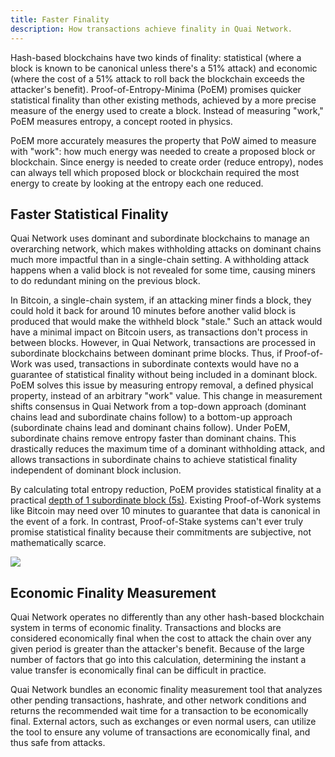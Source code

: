 ```yaml
---
title: Faster Finality
description: How transactions achieve finality in Quai Network.
---
```


Hash-based blockchains have two kinds of finality: statistical (where a block is known to be canonical unless there's a 51% attack) and economic (where the cost of a 51% attack to roll back the blockchain exceeds the attacker's benefit). Proof-of-Entropy-Minima (PoEM) promises quicker statistical finality than other existing methods, achieved by a more precise measure of the energy used to create a block. Instead of measuring "work," PoEM measures entropy, a concept rooted in physics.

PoEM more accurately measures the property that PoW aimed to measure with "work": how much energy was needed to create a proposed block or blockchain. Since energy is needed to create order (reduce entropy), nodes can always tell which proposed block or blockchain required the most energy to create by looking at the entropy each one reduced.

## Faster Statistical Finality

Quai Network uses dominant and subordinate blockchains to manage an overarching network, which makes withholding attacks on dominant chains much more impactful than in a single-chain setting. A withholding attack happens when a valid block is not revealed for some time, causing miners to do redundant mining on the previous block.

In Bitcoin, a single-chain system, if an attacking miner finds a block, they could hold it back for around 10 minutes before another valid block is produced that would make the withheld block "stale." Such an attack would have a minimal impact on Bitcoin users, as transactions don't process in between blocks. However, in Quai Network, transactions are processed in subordinate blockchains between dominant prime blocks. Thus, if Proof-of-Work was used, transactions in subordinate contexts would have no a guarantee of statistical finality without being included in a dominant block.
PoEM solves this issue by measuring entropy removal, a defined physical property, instead of an arbitrary "work" value. This change in measurement shifts consensus in Quai Network from a top-down approach (dominant chains lead and subordinate chains follow) to a bottom-up approach (subordinate chains lead and dominant chains follow). Under PoEM, subordinate chains remove entropy faster than dominant chains. This drastically reduces the maximum time of a dominant withholding attack, and allows transactions in subordinate chains to achieve statistical finality independent of dominant block inclusion.

By calculating total entropy reduction, PoEM provides statistical finality at a practical [depth of 1 subordinate block (5s)](/learn/advanced-introduction/poem/finality/statistical-finality). Existing Proof-of-Work systems like Bitcoin may need over 10 minutes to guarantee that data is canonical in the event of a fork. In contrast, Proof-of-Stake systems can't ever truly promise statistical finality because their commitments are subjective, not mathematically scarce.

<Frame>
	<img src='/images/WithholdingAttack.jpg' />
</Frame>

## Economic Finality Measurement

Quai Network operates no differently than any other hash-based blockchain system in terms of economic finality. Transactions and blocks are considered economically final when the cost to attack the chain over any given period is greater than the attacker's benefit. Because of the large number of factors that go into this calculation, determining the instant a value transfer is economically final can be difficult in practice.

Quai Network bundles an economic finality measurement tool that analyzes other pending transactions, hashrate, and other network conditions and returns the recommended wait time for a transaction to be economically final. External actors, such as exchanges or even normal users, can utilize the tool to ensure any volume of transactions are economically final, and thus safe from attacks.
